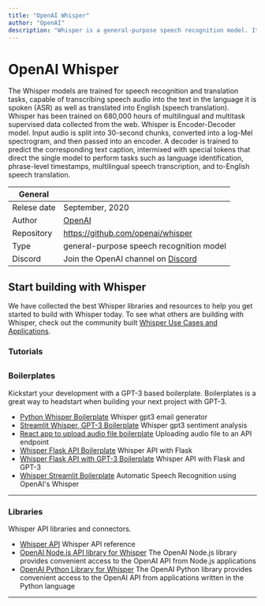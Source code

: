 ```yaml
---
title: "OpenAI Whisper"
author: "OpenAI"
description: "Whisper is a general-purpose speech recognition model. It is trained on a large dataset of diverse audio and is also a multi-task model that can perform multilingual speech recognition as well as speech translation and language identification."
---
```


# OpenAI Whisper

The Whisper models are trained for speech recognition and translation tasks, capable of transcribing speech audio into the text in
the language it is spoken (ASR) as well as translated into English (speech translation). Whisper has been trained on 680,000 hours of
multilingual and multitask supervised data collected from the web. Whisper is Encoder-Decoder model. Input audio is split into 30-second
chunks, converted into a log-Mel spectrogram, and then passed into an encoder. A decoder is trained to predict the corresponding text
caption, intermixed with special tokens that direct the single model to perform tasks such as language identification, phrase-level timestamps,
multilingual speech transcription, and to-English speech translation.

| General     |                                                                  |
| ----------- | ---------------------------------------------------------------- |
| Relese date | September, 2020                                                  |
| Author      | [OpenAI](https://lablab.ai/tech/openai/)                         |
| Repository  | https://github.com/openai/whisper                                |
| Type        | general-purpose speech recognition model                         |
| Discord     | Join the OpenAI channel on [Discord](https://discord.gg/7nQsGTy) |

## Start building with Whisper

We have collected the best Whisper libraries and resources to help you get started to build with Whisper today. To see what others are building with Whisper, check out the community built [Whisper Use Cases and Applications](/apps/tech/openai/whisper).

### Tutorials

## <TechTutorials/>

### Boilerplates

Kickstart your development with a GPT-3 based boilerplate. Boilerplates is a great way to headstart when building your next project with GPT-3.

- [Python Whisper Boilerplate](https://github.com/lablab-ai/whisper-gpt3-email-generator) Whisper gpt3 email generator
- [Streamlit Whisper, GPT-3 Boilerplate](https://github.com/lablab-ai/whisper-gpt3-streamlit) Whisper gpt3 sentiment analysis
- [React app to upload audio file boilerplate](https://github.com/lablab-ai/react-audio-send) Uploading audio file to an API endpoint
- [Whisper Flask API Boilerplate](https://github.com/lablab-ai/whisper-api-flask) Whisper API with Flask
- [Whisper Flask API with GPT-3 Boilerplate](https://github.com/lablab-ai/whisper-api-flask) Whisper API with Flask and GPT-3
- [Whisper Streamlit Boilerplate](https://github.com/lablab-ai/OpenAI_Whisper_Streamlit) Automatic Speech Recognition using OpenAI's Whisper

---

### Libraries

Whisper API libraries and connectors.

- [Whisper API](https://platform.openai.com/docs/api-reference/audio) Whisper API reference
- [OpenAI Node.js API library for Whisper](https://github.com/openai/openai-node) The OpenAI Node.js library provides convenient access to the OpenAI API from Node.js applications
- [OpenAI Python Library for Whisper](https://github.com/openai/openai-python) The OpenAI Python library provides convenient access to the OpenAI API from applications written in the Python language

---
